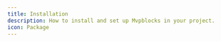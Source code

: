 ```yaml
---
title: Installation
description: How to install and set up Mvpblocks in your project.
icon: Package
---
```



<div className="grid grid-cols-1 gap-4 md:grid-cols-2 lg:grid-cols-3">
  <DocsInstallationCard
    title="Next.js"
    light="/nextjs_icon_dark.svg"
    dark="/nextjs_icon_dark.svg"
    url="/docs/installation/nextjs"
  />
  <DocsInstallationCard
    title="Vite"
    light="/vitejs.svg"
    dark="/vitejs.svg"
    url="/docs/installation/vite"
  />
  <DocsInstallationCard
    title="Laravel"
    light="/laravel.svg"
    dark="/laravel.svg"
    url="/docs/installation/laravel"
  />
  <DocsInstallationCard
    title="React Router"
    light="/reactrouter.svg"
    dark="/reactrouter.svg"
    url="/docs/installation/react-router"
  />
  <DocsInstallationCard
    title="Remix"
    light="/remix_light.svg"
    dark="/remix_dark.svg"
    url="/docs/installation/remix"
  />
  <DocsInstallationCard
    title="Astro"
    light="/astro.svg"
    dark="/astro_dark.svg"
    url="/docs/installation/astro"
  />
  <DocsInstallationCard
    title="Gatsby"
    light="/gatsby.svg"
    dark="/gatsby.svg"
    url="/docs/installation/gatsby"
  />
  <DocsInstallationCard
    title="TanStack"
    light="/tanstack.svg"
    dark="/tanstack.svg"
    url="/docs/installation/tanstack"
  />
  <DocsInstallationCard
    title="TanStack Router"
    light="/tanstack.svg"
    dark="/tanstack.svg"
    url="/docs/installation/tanstack-router"
  />
  <DocsInstallationCard
    title="Manual Installation"
    light="/react_light.svg"
    dark="/react_dark.svg"
    url="/docs/installation/manual"
  />
</div>

